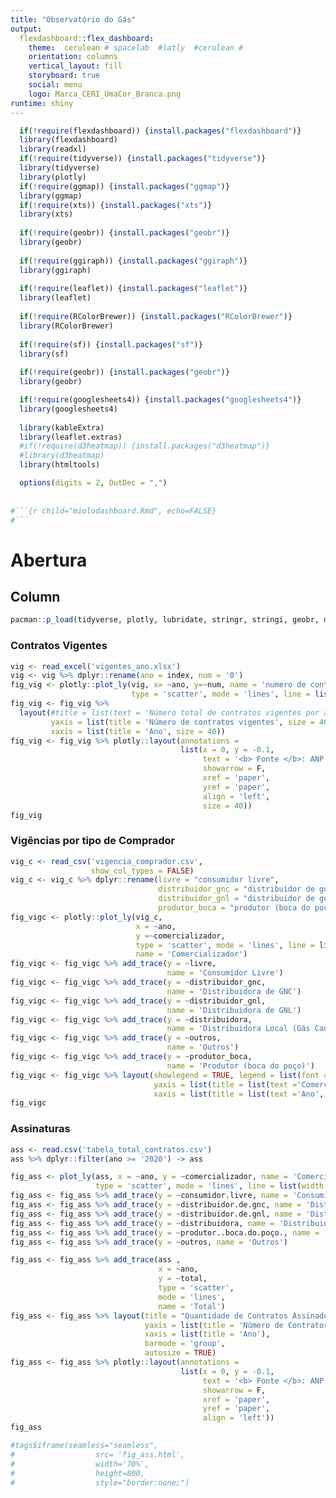 ```yaml
---
title: "Observatório do Gás"
output: 
  flexdashboard::flex_dashboard: 
    theme:  cerulean # spacelab  #latly  #cerulean # 
    orientation: columns
    vertical_layout: fill
    storyboard: true
    social: menu
    logo: Marca_CERI_UmaCor_Branca.png
runtime: shiny
---
```

<style>
.navbar-logo img {
    position: absolute;
    right: 0px;  
}
img{
     max-height:48px;
}
</style>



```r
  if(!require(flexdashboard)) {install.packages("flexdashboard")}
  library(flexdashboard)
  library(readxl)
  if(!require(tidyverse)) {install.packages("tidyverse")}
  library(tidyverse)
  library(plotly)
  if(!require(ggmap)) {install.packages("ggmap")}
  library(ggmap)
  if(!require(xts)) {install.packages("xts")}
  library(xts)
  
  if(!require(geobr)) {install.packages("geobr")}
  library(geobr)
  
  if(!require(ggiraph)) {install.packages("ggiraph")}
  library(ggiraph)
  
  if(!require(leaflet)) {install.packages("leaflet")}
  library(leaflet)
  
  if(!require(RColorBrewer)) {install.packages("RColorBrewer")}
  library(RColorBrewer)
  
  if(!require(sf)) {install.packages("sf")}
  library(sf)
  
  if(!require(geobr)) {install.packages("geobr")}
  library(geobr)

  if(!require(googlesheets4)) {install.packages("googlesheets4")}
  library(googlesheets4)
  
  library(kableExtra)
  library(leaflet.extras)
  #if(!require(d3heatmap)) {install.packages("d3heatmap")}
  #library(d3heatmap)
  library(htmltools)

  options(digits = 2, OutDec = ",")
  
  
#```{r child="miolodashboard.Rmd", echo=FALSE}
#```
```

# Abertura {data-icon="ion-android-navigate"}

## Column {.tabset}

```r
pacman::p_load(tidyverse, plotly, lubridate, stringr, stringi, geobr, mapview, leaflet, leafpop, ggplot2, plyr, readxl)
```

### Contratos Vigentes 
```r
vig <- read_excel('vigentes_ano.xlsx')
vig <- vig %>% dplyr::rename(ano = index, num = '0')
fig_vig <- plotly::plot_ly(vig, x= ~ano, y=~num, name = 'numero de contratos',
                           type = 'scatter', mode = 'lines', line = list(width = 6))
fig_vig <- fig_vig %>% 
  layout(#title = list(text = 'Número total de contratos vigentes por ano', size = 60),
         yaxis = list(title = 'Número de contratos vigentes', size = 40),
         xaxis = list(title = 'Ano', size = 40))
fig_vig <- fig_vig %>% plotly::layout(annotations =
                                      list(x = 0, y = -0.1,
                                           text = '<b> Fonte </b>: ANP.',
                                           showarrow = F,
                                           xref = 'paper',
                                           yref = 'paper',
                                           align = 'left',
                                           size = 40))
fig_vig
```

### Vigências por tipo de Comprador

```r
vig_c <- read_csv('vigencia_comprador.csv',
                  show_col_types = FALSE)
vig_c <- vig_c %>% dplyr::rename(livre = "consumidor livre",
                                 distribuidor_gnc = "distribuidor de gnc",
                                 distribuidor_gnl = "distribuidor de gnl",
                                 produtor_boca = "produtor (boca do poço)")
fig_vigc <- plotly::plot_ly(vig_c,
                            x = ~ano,
                            y =~comercializador,
                            type = 'scatter', mode = 'lines', line = list(width = 6),
                            name = 'Comercializador')
fig_vigc <- fig_vigc %>% add_trace(y = ~livre, 
                                   name = 'Consumidor Livre')
fig_vigc <- fig_vigc %>% add_trace(y = ~distribuidor_gnc, 
                                   name = 'Distribuidora de GNC')
fig_vigc <- fig_vigc %>% add_trace(y = ~distribuidor_gnl, 
                                   name = 'Distribuidora de GNL')
fig_vigc <- fig_vigc %>% add_trace(y = ~distribuidora, 
                                   name = 'Distribuidora Local (Gás Canalizado)')
fig_vigc <- fig_vigc %>% add_trace(y = ~outros, 
                                   name = 'Outros')
fig_vigc <- fig_vigc %>% add_trace(y = ~produtor_boca, 
                                   name = 'Produtor (boca do poço)')
fig_vigc <- fig_vigc %>% layout(showlegend = TRUE, legend = list(font = list(size = 18)),
                                yaxis = list(title = list(text ='Comercializador', size = 18)),
                                xaxis = list(title = list(text ='Ano', size = 30)))
fig_vigc
```

### Assinaturas

```r
ass <- read.csv('tabela_total_contratos.csv')
ass %>% dplyr::filter(ano >= '2020') -> ass

fig_ass <- plot_ly(ass, x = ~ano, y = ~comercializador, name = 'Comercializador',
                   type = 'scatter', mode = 'lines', line = list(width = 6))
fig_ass <- fig_ass %>% add_trace(y = ~consumidor.livre, name = 'Consumidor Livre')
fig_ass <- fig_ass %>% add_trace(y = ~distribuidor.de.gnc, name = 'Distribuidora de GNC')
fig_ass <- fig_ass %>% add_trace(y = ~distribuidor.de.gnl, name = 'Distribuidora de GNL')
fig_ass <- fig_ass %>% add_trace(y = ~distribuidora, name = 'Distribuidora Local de Gás Canalizado')
fig_ass <- fig_ass %>% add_trace(y = ~produtor..boca.do.poço., name = 'Produtor (boca do poço)')
fig_ass <- fig_ass %>% add_trace(y = ~outros, name = 'Outros')

fig_ass <- fig_ass %>% add_trace(ass , 
                                 x = ~ano, 
                                 y = ~total, 
                                 type = 'scatter',  
                                 mode = 'lines', 
                                 name = 'Total')
fig_ass <- fig_ass %>% layout(title = "Quantidade de Contratos Assinados por Tipo de Comprador",
                              yaxis = list(title = 'Número de Contratos'),
                              xaxis = list(title = 'Ano'), 
                              barmode = 'group',
                              autosize = TRUE)
fig_ass <- fig_ass %>% plotly::layout(annotations =
                                      list(x = 0, y = -0.1,
                                           text = '<b> Fonte </b>: ANP',
                                           showarrow = F,
                                           xref = 'paper',
                                           yref = 'paper',
                                           align = 'left'))
fig_ass

#tags$iframe(seamless="seamless", 
#                  src= 'fig_ass.html',
#                  width='70%', 
#                  height=800,
#                  style="border:none;")
```

